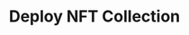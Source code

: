 ---
title: Deploy NFT Collection
description: Learn how to deploy an NFT collection on the Avalanche C-chain.
index: true
---